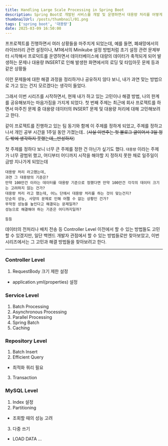 ```yaml
---
title: Handling Large Scale Processing in Spring Boot
description: Spring Boot로 개발된 서비스를 개발 및 운영하면서 대용량 처리를 어떻게 해결 했는지 간단한 예제를 통해 정리
thumbnailUrl: /posts/thumbnail/01.png
tags: ['spring boot', '대용량']
date: 2025-03-09 16:50:00
---
```


프프로젝트를 진행하면서 여러 상황들을 마주치게 되었는데,
예를 들면, 폐쇄망에서의 라이브러리 관련 설정이나, M1에서의 Minikube 설정 방법처럼 초기 설정 관련 문제부터 시작해서
프로덕트를 운영하면서 데이터베이스에 대량의 데이터가 축적되게 되어 발생하는 문제나 대용량 INSERT로 인해 발생한 화면에서의 로딩 및 타임아웃 문제 등과 같은 상황들

이런 문제들에 대한 해결 과정을 정리하거나 공유하지 않다 보니, 내가 과연 맞는 방법으로 가고 있는 건지 모르겠다는 생각이 들었다.

그래서 이번 시리즈를 시작하면서, 현재 내가 하고 있는 고민이나 해결 방법, 나의 한계를 공유해보자는 마음가짐을 가지게 되었다.
첫 번째 주제는 최근에 회사 프로젝트를 하면서 마주친 문제 중 대용량 데이터의 INSERT 문제 및 대용량 처리에 대해 고민해보려고 한다.

같이 프로젝트를 진행하고 있는 팀 동기와 함께 이 주제를 정하게 되었고, 주제를 정하고 나서 개인 공부 시간을 1주일 동안 가졌는데..
(~~사실 이번주는 첫 블로그 글이어서 3일 정도 밖에 생각하지 못했는데,,,반성하자~~)

첫 주제를 정하다 보니 너무 큰 주제를 정한 건 아닌가 싶기도 했다. `대용량` 이라는 주제가 너무 광범위 했고, 어디부터 어디까지 시작을 해야할 지 정하지 못한 채로 일주일이 금방 지나가게 되었는데

```
대용량 처리 라고했는데,
과연 그 대용량의 기준은?
만약 100만건 이라는 데이터를 대용량 기준으로 정했다면 만약 100만건 각각의 데이터 크기는 고려하지 않는 건가?
대용량 처리 라고 했는데, 어느 단에서 대용량 처리를 하는 것이 맞는건지?
단순히 성능, 사양의 문제로 인해 어쩔 수 없는 상황인 건가?
무작정 성능을 높인다고 해결되는 문제일까?
성능으로 해결해야 하는 기준은 어디까지일까?

등등

```

데이터의 전처리나 배치 전송 등 Controller Level 이전에서 할 수 있는 방법들도 고민할 수 있겠지만,
일단 백엔드 개발자 관점에서 할 수 있는 방법들로만 찾아보았고, 이번 시리즈에서는 그 고민과 해결 방법들을 찾아보려고 한다.


<hr />

### Controller Level
1. RequestBody 크기 제한 설정
  - application.yml(properties) 설정

### Service Level
1. Batch Processing
2. Asynchronous Processing
3. Parallel Processing
4. Spring Batch
5. Caching

### Repository Level
1. Batch Insert
2. Efficient Query
  - 최적화 쿼리 필요
3. Transaction

### MySQL Level
1. Index 설정
2. Partitioning
  - 조회할 때의 성능 고려
3. 다중 쓰기
  - LOAD DATA ...


